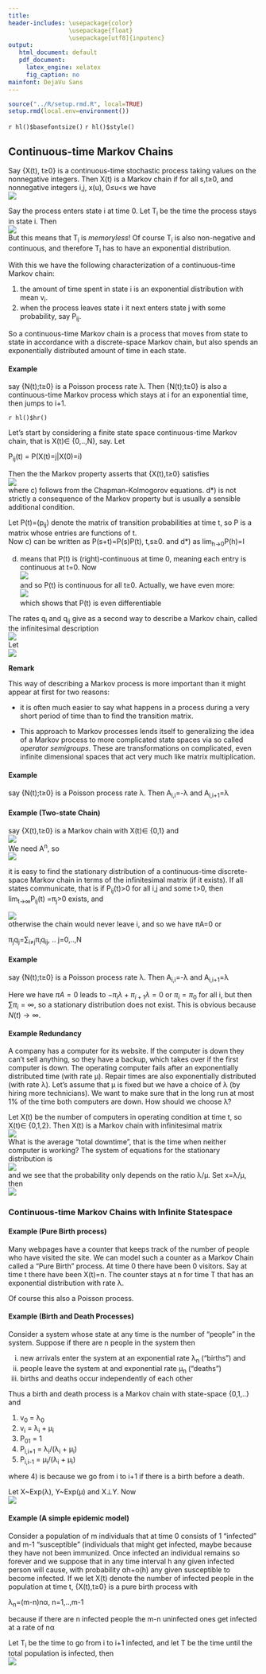 ```yaml
---
title: 
header-includes: \usepackage{color}
                 \usepackage{float}
                 \usepackage[utf8]{inputenc}
output:
   html_document: default
   pdf_document:
     latex_engine: xelatex
     fig_caption: no
mainfont: DejaVu Sans  
---
```

 
```r
source("../R/setup.rmd.R", local=TRUE)
setup.rmd(local.env=environment())
```
 
`r hl()$basefontsize()`
`r hl()$style()`
 
## Continuous-time Markov Chains


Say {X(t), t≥0} is a continuous-time stochastic process taking values on
the nonnegative integers. Then X(t) is a Markov chain if for all s,t≥0,
and nonnegative integers i,j, x(u), 0≤u&lt;s we have  
![](graphs/mark215.png)

Say the process enters state i at time 0. Let T~i~ be the time
the process stays in state i. Then  
![](graphs/mark212.png)  
But this means that T~i~ is *memoryless*! Of course
T~i~ is also non-negative and continuous, and therefore
T~i~ has to have an exponential distribution.

  
With this we have the following characterization of a continuous-time
Markov chain:  
  
1) the amount of time spent in state i is an exponential distribution
with mean v~i~.  
2) when the process leaves state i it next enters state j with some
probability, say P~ij~.

So a continuous-time Markov chain is a process that moves from state to
state in accordance with a discrete-space Markov chain, but also spends
an exponentially distributed amount of time in each state.

#### **Example** 

say {N(t);t≥0} is a Poisson process rate λ. Then {N(t);t≥0}
is also a continuous-time Markov process which stays at i for an
exponential time, then jumps to i+1.

`r hl()$hr()`

Let's start by considering a finite state space continuous-time Markov
chain, that is X(t)$\in$ {0,..,N}, say. Let

P~ij~(t) = P(X(t)=j|X(0)=i)

Then the the Markov property asserts that {X(t),t≥0} satisfies  
![](graphs/mark21.png)  
where c) follows from the Chapman-Kolmogorov equations. d\*) is not
strictly a consequence of the Markov property but is usually a sensible
additional condition.

Let P(t)=(p~ij~) denote the matrix of transition probabilities
at time t, so P is a matrix whose entries are functions of t.  
Now c) can be written as P(s+t)=P(s)P(t), t,s≥0. and d\*) as
lim~h→0~P(h)=I  
  
d) means that P(t) is (right)-continuous at time 0, meaning each entry
is continuous at t=0. Now  
![](graphs/mark22.png)  
and so P(t) is continuous for all t≥0. Actually, we have even more:  
![](graphs/mark23.png)  
which shows that P(t) is even differentiable

The rates q~i~ and q~ij~ give as a second way to
describe a Markov chain, called the infinitesimal description  
![](graphs/mark24.png)  
Let  
![](graphs/mark25.png)

**Remark**

This way of describing a Markov process is more important than it might appear at first for two reasons:

-  it is often much easier to say what happens in a process during a very short period of time than to find the transition matrix.

-  This approach to Markov processes lends itself to generalizing the idea of a Markov process to more complicated state spaces via so called *operator semigroups*. These are transformations on complicated, even infinite dimensional spaces that act very much like matrix multiplication.   


#### **Example** 

say {N(t);t≥0} is a Poisson process rate λ. Then
A~i,i~=-λ and A~i,i+1~=λ

#### **Example** (Two-state Chain)  
say {X(t),t≥0} is a Markov chain with X(t)$\in$ {0,1}
and  
![](graphs/mark26.png)  
We need A^n^, so  
![](graphs/mark27.png)

it is easy to find the stationary distribution of a continuous-time
discrete-space Markov chain in terms of the infinitesimal matrix (if it exists). If all
states communicate, that is if P~ij~(t)&gt;0 for all i,j and
some t&gt;0, then lim~t→∞~P~ij~(t) =π~j~&gt;0
exists, and  
  
![](graphs/mark28.png)  
otherwise the chain would never leave i, and so we have πA=0 or

π~j~q~j~=∑~i≠j~π~i~q~ij~,
.. j=0,..,N

#### **Example** 

say {N(t);t≥0} is a Poisson process rate λ. Then
A~i,i~=-λ and A~i,i+1~=λ

Here we have $\pi A=0$ leads to $-\pi_i \lambda +\pi_{i+1}\lambda=0$ or $\pi_i=\pi_0$ for all i, but then $\sum \pi_i=\infty$, so a stationary distribution does not exist. This is obvious because $N(t)\rightarrow \infty$.

#### **Example** Redundancy  
A company has a computer for its website. If the computer is down they
can't sell anything, so they have a backup, which takes over if the
first computer is down. The operating computer fails after an
exponentially distributed time (with rate μ). Repair times are also
exponentially distributed (with rate λ). Let's assume that μ is fixed
but we have a choice of λ (by hiring more technicians). We want to make
sure that in the long run at most 1% of the time both computers are
down. How should we choose λ?  
  
Let X(t) be the number of computers in operating condition at time t, so
X(t)$\in$ {0,1,2}. Then X(t) is a Markov chain with
infinitesimal matrix  
![](graphs/mark29.png)  
What is the average "total downtime", that is the time when neither
computer is working? The system of equations for the stationary
distribution is  
![](graphs/mark210.png)  
and we see that the probability only depends on the ratio λ/μ. Set
x=λ/μ, then  
![](graphs/mark211.png)

### Continuous-time Markov Chains with Infinite Statespace


#### **Example** (Pure Birth process)

Many webpages have a counter that keeps track of the number of people
who have visited the site. We can model such a counter as a Markov Chain
called a "Pure Birth" process. At time 0 there have been 0 visitors. Say
at time t there have been X(t)=n. The counter stays at n for time T that
has an exponential distribution with rate λ.

Of course this also a Poisson process.

#### **Example** (Birth and Death Processes)  
  
Consider a system whose state at any time is the number of "people" in
the system. Suppose if there are n people in the system then  
  
(i) new arrivals enter the system at an exponential rate λ~n~
("births") and  
(ii) people leave the system at and exponential rate μ~n~
("deaths")  
(ii) births and deaths occur independently of each other

Thus a birth and death process is a Markov chain with state-space
{0,1,..} and  
  
1) v~0~ = λ~0~  
2) v~i~ = λ~i~ + μ~i~  
3) P~01~ = 1  
4) P~i,i+1~ = λ~i~/(λ~i~ + μ~i~)  
5) P~i,i-1~ = μ~i~/(λ~i~ + μ~i~)

where 4) is because we go from i to i+1 if there is a birth before a
death.

Let X~Exp(λ), Y~Exp(μ) and X$\perp$Y. Now  
![](graphs/mark117.png)

#### **Example** (A simple epidemic model)

Consider a population of m individuals that at time 0 consists of 1
"infected" and m-1 "susceptible" (individuals that might get infected,
maybe because they have not been immunized. Once infected an individual
remains so forever and we suppose that in any time interval h any given
infected person will cause, with probability αh+o(h) any given
susceptible to become infected. If we let X(t) denote the number of
infected people in the population at time t, {X(t),t≥0} is a pure birth
process with

λ~n~=(m-n)nα, n=1,..,m-1

because if there are n infected people the m-n uninfected ones get
infected at a rate of nα

Let T~i~ be the time to go from i to i+1 infected, and let T be
the time until the total population is infected, then  
![](graphs/mark125.png)
